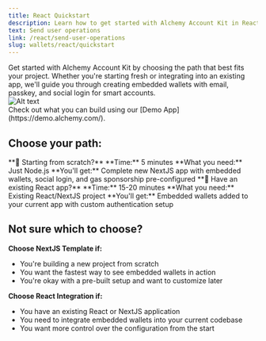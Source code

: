 ```yaml
---
title: React Quickstart
description: Learn how to get started with Alchemy Account Kit in React.
text: Send user operations
link: /react/send-user-operations
slug: wallets/react/quickstart
---
```


<div style={{ display: "flex", flexWrap: "wrap", alignItems: "flex-start" }}>
  <div style={{ flex: "1", marginRight: "10px" }}>
    Get started with Alchemy Account Kit by choosing the path that best fits
    your project. Whether you're starting fresh or integrating into an existing
    app, we'll guide you through creating embedded wallets with email, passkey,
    and social login for smart accounts.
  </div>
  <div style={{ flex: "0 0 30%" }}>
    <img
      src="/images/wallets/example-custom-ui-config.png"
      alt="Alt text"
      style={{ width: "60%" }}
    />
  </div>
</div>

<Tip>
  Check out what you can build using our [Demo App](https://demo.alchemy.com/).
</Tip>

## Choose your path:

<CardGroup cols={2}>
  <Card
    title="NextJS Template"
    href="/wallets/react/quickstart/next-template"
    icon="forward"
  >
    **🚀 Starting from scratch?** **Time:** 5 minutes **What you need:** Just
    Node.js **You'll get:** Complete new NextJS app with embedded wallets,
    social login, and gas sponsorship pre-configured
  </Card>
  <Card
    title="React Integration"
    href="/wallets/react/quickstart/integration"
    icon="bullseye-pointer"
  >
    **🔧 Have an existing React app?** **Time:** 15-20 minutes **What you
    need:** Existing React/NextJS project **You'll get:** Embedded wallets added
    to your current app with custom authentication setup
  </Card>
</CardGroup>

## Not sure which to choose?

**Choose NextJS Template if:**

- You're building a new project from scratch
- You want the fastest way to see embedded wallets in action
- You're okay with a pre-built setup and want to customize later

**Choose React Integration if:**

- You have an existing React or NextJS application
- You need to integrate embedded wallets into your current codebase
- You want more control over the configuration from the start
